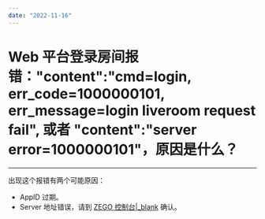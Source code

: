 ```yaml
---
date: "2022-11-16"
---
```

# Web 平台登录房间报错："content":"cmd=login, err_code=1000000101, err_message=login liveroom request fail", 或者 "content":"server error=1000000101"，原因是什么？ 

- - -

出现这个报错有两个可能原因：  

- AppID 过期。
- Server 地址错误，请到 [ZEGO 控制台\|_blank](https://console.zego.im) 确认。
